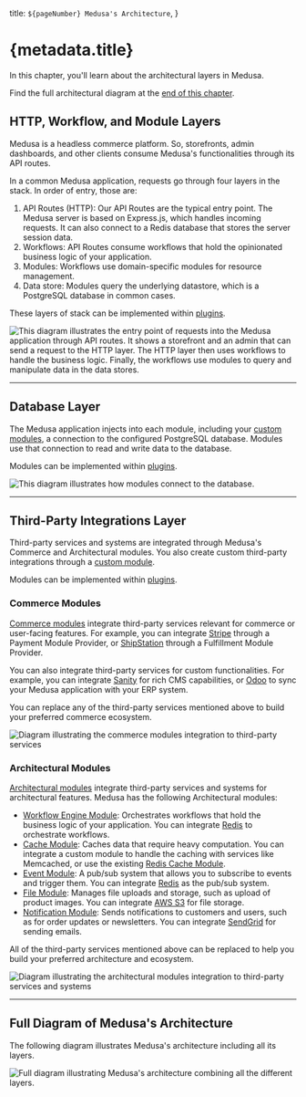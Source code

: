   title: `${pageNumber} Medusa's Architecture`,
}

# {metadata.title}

In this chapter, you'll learn about the architectural layers in Medusa.

<Note title="Tip">

Find the full architectural diagram at the [end of this chapter](#full-diagram-of-medusas-architecture).

</Note>

## HTTP, Workflow, and Module Layers

Medusa is a headless commerce platform. So, storefronts, admin dashboards, and other clients consume Medusa's functionalities through its API routes.

In a common Medusa application, requests go through four layers in the stack. In order of entry, those are:

1. API Routes (HTTP): Our API Routes are the typical entry point. The Medusa server is based on Express.js, which handles incoming requests. It can also connect to a Redis database that stores the server session data.
2. Workflows: API Routes consume workflows that hold the opinionated business logic of your application.
3. Modules: Workflows use domain-specific modules for resource management.
3. Data store: Modules query the underlying datastore, which is a PostgreSQL database in common cases.

<Note>

These layers of stack can be implemented within [plugins](../../fundamentals/plugins/page.mdx).

</Note>

![This diagram illustrates the entry point of requests into the Medusa application through API routes. It shows a storefront and an admin that can send a request to the HTTP layer. The HTTP layer then uses workflows to handle the business logic. Finally, the workflows use modules to query and manipulate data in the data stores.](https://res.cloudinary.com/dza7lstvk/image/upload/v1727175296/Medusa%20Book/http-layer_sroafr.jpg)

---

## Database Layer

The Medusa application injects into each module, including your [custom modules](../../fundamentals/modules/page.mdx), a connection to the configured PostgreSQL database. Modules use that connection to read and write data to the database.

<Note>

Modules can be implemented within [plugins](../../fundamentals/plugins/page.mdx).

</Note>

![This diagram illustrates how modules connect to the database.](https://res.cloudinary.com/dza7lstvk/image/upload/v1727175379/Medusa%20Book/db-layer_pi7tix.jpg)

---

## Third-Party Integrations Layer

Third-party services and systems are integrated through Medusa's Commerce and Architectural modules. You also create custom third-party integrations through a [custom module](../../fundamentals/modules/page.mdx).

<Note>

Modules can be implemented within [plugins](../../fundamentals/plugins/page.mdx).

</Note>

### Commerce Modules

[Commerce modules](!resources!/commerce-modules) integrate third-party services relevant for commerce or user-facing features. For example, you can integrate [Stripe](!resources!/commerce-modules/payment/payment-provider/stripe) through a Payment Module Provider, or [ShipStation](!resources!/integrations/guides/shipstation) through a Fulfillment Module Provider.

You can also integrate third-party services for custom functionalities. For example, you can integrate [Sanity](!resources!/integrations/guides/sanity) for rich CMS capabilities, or [Odoo](!resources!/recipes/erp/odoo) to sync your Medusa application with your ERP system.

You can replace any of the third-party services mentioned above to build your preferred commerce ecosystem.

![Diagram illustrating the commerce modules integration to third-party services](https://res.cloudinary.com/dza7lstvk/image/upload/v1727175357/Medusa%20Book/service-commerce_qcbdsl.jpg)

### Architectural Modules

[Architectural modules](!resources!/architectural-modules) integrate third-party services and systems for architectural features. Medusa has the following Architectural modules:

- [Workflow Engine Module](!resources!/architectural-modules/workflow-engine): Orchestrates workflows that hold the business logic of your application. You can integrate [Redis](!resources!/architectural-modules/workflow-engine/redis) to orchestrate workflows.
- [Cache Module](!resources!/architectural-modules/cache): Caches data that require heavy computation. You can integrate a custom module to handle the caching with services like Memcached, or use the existing [Redis Cache Module](!resources!/architectural-modules/cache/redis).
- [Event Module](!resources!/architectural-modules/event): A pub/sub system that allows you to subscribe to events and trigger them. You can integrate [Redis](!resources!/architectural-modules/event/redis) as the pub/sub system.
- [File Module](!resources!/architectural-modules/file): Manages file uploads and storage, such as upload of product images. You can integrate [AWS S3](!resources!/architectural-modules/file/s3) for file storage.
- [Notification Module](!resources!/architectural-modules/notification): Sends notifications to customers and users, such as for order updates or newsletters. You can integrate [SendGrid](!resources!/architectural-modules/notification/sendgrid) for sending emails.

All of the third-party services mentioned above can be replaced to help you build your preferred architecture and ecosystem.

![Diagram illustrating the architectural modules integration to third-party services and systems](https://res.cloudinary.com/dza7lstvk/image/upload/v1727175342/Medusa%20Book/service-arch_ozvryw.jpg)

---

## Full Diagram of Medusa's Architecture

The following diagram illustrates Medusa's architecture including all its layers.

![Full diagram illustrating Medusa's architecture combining all the different layers.](https://res.cloudinary.com/dza7lstvk/image/upload/v1727174897/Medusa%20Book/architectural-diagram-full.jpg)

